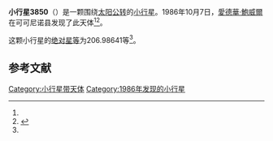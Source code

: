 {{Infobox planet
| bgcolour = #FFFFC0
| name = 3850 Peltier
| symbol = 
| image = 
| caption = 
| discovery = yes
| discovery_ref = 
| discoverer = [[愛德華·鮑威爾|愛德華·鮑威爾]]
| discovery_site = [[可可尼诺县|可可尼诺县]] 
| discovered = 1986年10月7日
| designations = yes
| mp_name = 
| named_after = 
| alt_names = 1986 TK2/ 1949 PC / 1969 OC1 / 1979 OX13 / 1982 OW
| mp_category = [[主带小行星|主带小行星]]
| orbit_ref = <ref name="a">[http://ssd.jpl.nasa.gov/sbdb.cgi?sstr=3850 3850 Peltier] {{Wayback|url=http://ssd.jpl.nasa.gov/sbdb.cgi?sstr=3850 |date=20200926070020 }}，小行星數據庫瀏覽器（JPL Small-Body Database Browser）－[[美国国家航空航天局|美国国家航空航天局]]喷气推进实验室</ref>
| epoch = 2456400.5 (2013年4月18日更新)
| aphelion = {{convert|2.5944000|AU|km|3|abbr=on|lk=out}}
| perihelion = {{convert|1.8744822|AU|km|3|abbr=on}}
| semimajor = {{convert|2.2344411|AU|km|3|abbr=on}}
| eccentricity = 0.1610957
| period = 1219.977415 [[日|日]]<br />3.34[[儒略年|儒略年]]
| avg_speed = 
| inclination = 5.26707
| asc_node = 124.14425
| mean_anomaly = 
| arg_peri = 206.98641
| satellites = 
| physical_characteristics = yes
| dimensions = 
| mass = 
| density = 
| surface_grav = 
| escape_velocity = 
| sidereal_day = 
| axial_tilt = 
| pole_ecliptic_lat = 
| pole_ecliptic_lon = 
| albedo = 
| temperatures= 
| temp_name1 = 
| mean_temp_1 = 
| max_temp_1 = 
| temp_name2 = 
| max_temp_2 = 
| spectral_type = 
| abs_magnitude = 206.98641
}}

'''小行星3850'''（{{lang-en|3850 Peltier}}）是一颗围绕[[太阳|太阳]][[公转|公转]]的[[小行星|小行星]]。1986年10月7日，[[愛德華·鮑威爾|愛德華·鮑威爾]]在可可尼诺县发现了此天体<ref name="a" /><ref>{{cite news|title=小行星列表|url=http://cfa-www.harvard.edu/iau/lists/NumberedMPs.txt|accessdate=2013-07-08|newspaper=哈佛大学|archive-date=2008-05-17|archive-url=https://web.archive.org/web/20080517010638/http://cfa-www.harvard.edu/iau/lists/NumberedMPs.txt|dead-url=no}}</ref>。

这颗小行星的[[绝对星等|绝对星等]]为206.98641等<ref name="a" />。

==参考文献==
{{reflist}}
{{Minor Planet Number|[[小行星3849|小行星3849]]|[[小行星3851|小行星3851]]}}

{{小天体}}

[[Category:小行星带天体|Category:小行星带天体]]
[[Category:1986年发现的小行星|Category:1986年发现的小行星]]

{{asteroid-stub}}